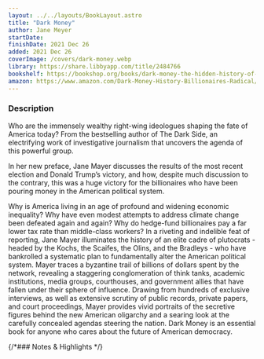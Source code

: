 ```yaml
---
layout: ../../layouts/BookLayout.astro
title: "Dark Money"
author: Jane Meyer
startDate:
finishDate: 2021 Dec 26
added: 2021 Dec 26
coverImage: /covers/dark-money.webp
library: https://share.libbyapp.com/title/2484766
bookshelf: https://bookshop.org/books/dark-money-the-hidden-history-of-the-billionaires-behind-the-rise-of-the-radical-right/9780307947901
amazon: https://www.amazon.com/Dark-Money-History-Billionaires-Radical/dp/0307947904/
---
```


<ReadingTime
  startDate  = {frontmatter.startDate}
  finishDate = {frontmatter.finishDate}
/>

### Description
Who are the immensely wealthy right-wing ideologues shaping the fate of America today? From the bestselling author of The Dark Side, an electrifying work of investigative journalism that uncovers the agenda of this powerful group.

In her new preface, Jane Mayer discusses the results of the most recent election and Donald Trump’s victory, and how, despite much discussion to the contrary, this was a huge victory for the billionaires who have been pouring money in the American political system.

Why is America living in an age of profound and widening economic inequality? Why have even modest attempts to address climate change been defeated again and again? Why do hedge-fund billionaires pay a far lower tax rate than middle-class workers? In a riveting and indelible feat of reporting, Jane Mayer illuminates the history of an elite cadre of plutocrats - headed by the Kochs, the Scaifes, the Olins, and the Bradleys - who have bankrolled a systematic plan to fundamentally alter the American political system. Mayer traces a byzantine trail of billions of dollars spent by the network, revealing a staggering conglomeration of think tanks, academic institutions, media groups, courthouses, and government allies that have fallen under their sphere of influence. Drawing from hundreds of exclusive interviews, as well as extensive scrutiny of public records, private papers, and court proceedings, Mayer provides vivid portraits of the secretive figures behind the new American oligarchy and a searing look at the carefully concealed agendas steering the nation. Dark Money is an essential book for anyone who cares about the future of American democracy.

{/*### Notes & Highlights */}

<BuyBook
  library   = {frontmatter.library}
  bookshelf = {frontmatter.bookshelf}
  amazon    = {frontmatter.amazon}
/>
